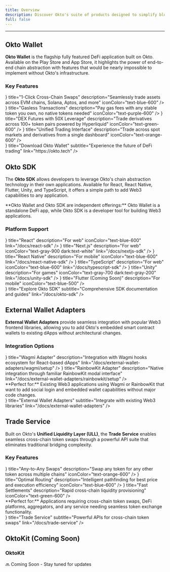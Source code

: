 ```yaml
---
title: Overview
description: Discover Okto's suite of products designed to simplify blockchain development and deliver seamless user experiences.
full: false
---
```



---

## Okto Wallet

<div className="rounded-xl p-8 border mb-8">

**Okto Wallet** is the flagship fully featured DeFi application built on Okto. Available on the Play Store and App Store, it highlights the power of end-to-end chain abstraction with features that would be nearly impossible to implement without Okto's infrastructure.

### Key Features

<div className="grid grid-cols-1 md:grid-cols-2 gap-4 my-6">
  <FeatureCard
    icon={<IoFlashOutline size="1.2rem" />}
    title="1-Click Cross-Chain Swaps"
    description="Seamlessly trade assets across EVM chains, Solana, Aptos, and more"
    iconColor="text-blue-600"
  />
  <FeatureCard
    icon={<IoShieldCheckmarkOutline size="1.2rem" />}
    title="Gasless Transactions"
    description="Pay gas fees with any stable token you own, no native tokens needed"
    iconColor="text-purple-600"
  />
  <FeatureCard
    icon={<IoTrendingUpOutline size="1.2rem" />}
    title="DEX Futures with 50X Leverage"
    description="Trade derivatives across 100+ token pairs powered by Hyperliquid"
    iconColor="text-green-600"
  />
  <FeatureCard
    icon={<IoAppsOutline size="1.2rem" />}
    title="Unified Trading Interface"
    description="Trade across spot markets and derivatives from a single dashboard"
    iconColor="text-orange-600"
  />
</div>

<div className="mt-6 flex justify-center">
<TechnologyCard
    icon={<IoWalletOutline size={"1.5rem"} />}
    title="Download Okto Wallet"
    subtitle="Experience the future of DeFi trading"
    link="https://okto.tech"
/>
</div>

</div>

## Okto SDK

<div className="rounded-xl p-8 border mb-8">

The **Okto SDK** allows developers to leverage Okto's chain abstraction technology in their own applications. Available for React, React Native, Flutter, Unity, and TypeScript, it offers a simple path to add Web3 capabilities to any application.

<Callout type="info">
**Okto Wallet and Okto SDK are independent offerings:** Okto Wallet is a standalone DeFi app, while Okto SDK is a developer tool for building Web3 applications.
</Callout>

### Platform Support

<div className="grid grid-cols-1 md:grid-cols-3 gap-6 mt-6">
    <FeatureCard
        icon={<FaReact size="1.2rem" />}
        title="React"
        description="For web"
        iconColor="text-blue-600"
        link="/docs/react-sdk"
    />
    <FeatureCard
        icon={<TbBrandNextjs size="1.2rem" />}
        title="Next.js"
        description="For web"
        iconColor="text-gray-900 dark:text-white"
        link="/docs/nextjs-sdk"
    />
    <FeatureCard
        icon={<TbBrandReactNative size="1.2rem" />}
        title="React Native"
        description="For mobile"
        iconColor="text-blue-600"
        link="/docs/react-native-sdk"
    />
    <FeatureCard
        icon={<SiTypescript size="1.2rem" />}
        title="TypeScript"
        description="For web"
        iconColor="text-blue-600"
        link="/docs/typescript-sdk"
    />
    <FeatureCard
        icon={<FaUnity size="1.2rem" />}
        title="Unity"
        description="For games"
        iconColor="text-gray-700 dark:text-gray-200"
        link="/docs/unity-sdk"
    />
    <FeatureCard
        icon={<SiFlutter size="1.2rem" />}
        title="Flutter (Coming Soon)"
        description="For mobile"
        iconColor="text-blue-500"
    />
</div>

<div className="mt-6 flex justify-center">
<TechnologyCard
    icon={<IoCodeSlashOutline size={"1.5rem"} />}
    title="Explore Okto SDK"
    subtitle="Comprehensive SDK documentation and guides"
    link="/docs/okto-sdk"
/>
</div>

</div>

## External Wallet Adapters

<div className="rounded-xl p-8 border mb-8">

**External Wallet Adapters** provide seamless integration with popular Web3 frontend libraries, allowing you to add Okto's embedded smart contract wallets to existing dApps without architectural changes.

### Integration Options

<div className="grid grid-cols-1 md:grid-cols-2 gap-6 mt-6">
<FeatureCard
    icon={<SiWagmi size="1.2rem" />}
    title="Wagmi Adapter"
    description="Integration with Wagmi hooks ecosystem for React-based dApps"
    link="/docs/external-wallet-adapters/wagmi/setup"
/>
<FeatureCard
    icon={<FaRainbow size="1.2rem" />}
    title="RainbowKit Adapter"
    description="Native integration through familiar RainbowKit modal interface"
    link="/docs/external-wallet-adapters/rainbowkit/setup"
/>
</div>

<Callout type="info">
**Perfect for:** Existing Web3 applications using Wagmi or RainbowKit that want to add social login and embedded wallet capabilities without major code changes.
</Callout>

<div className="mt-6 flex justify-center">
<TechnologyCard
    icon={<IoLayersOutline size={"1.5rem"} />}
    title="External Wallet Adapters"
    subtitle="Integrate with existing Web3 libraries"
    link="/docs/external-wallet-adapters"
/>
</div>

</div>

## Trade Service

<div className="rounded-xl p-8 border mb-8">

Built on Okto's **Unified Liquidity Layer (ULL)**, the **Trade Service** enables seamless cross-chain token swaps through a powerful API suite that eliminates traditional bridging complexity.

### Key Features

<div className="grid grid-cols-1 md:grid-cols-3 gap-4 mt-6">
    <FeatureCard
        icon={<IoSwapHorizontalOutline size="1.2rem" />}
        title="Any-to-Any Swaps"
        description="Swap any token for any other token across multiple chains"
        iconColor="text-orange-600"
    />
    <FeatureCard
        icon={<IoSettingsOutline size="1.2rem" />}
        title="Optimal Routing"
        description="Intelligent pathfinding for best price and execution efficiency"
        iconColor="text-blue-600"
    />
    <FeatureCard
        icon={<IoFlashOutline size="1.2rem" />}
        title="Fast Settlements"
        description="Rapid cross-chain liquidity provisioning"
        iconColor="text-green-600"
    />
</div>

<Callout type="info">
**Perfect for:** Applications requiring cross-chain token swaps, DeFi platforms, aggregators, and any service needing seamless token exchange functionality.
</Callout>

<div className="mt-6 flex justify-center">
<TechnologyCard
    icon={<IoSwapHorizontalOutline size={"1.5rem"} />}
    title="Trade Service"
    subtitle="Powerful APIs for cross-chain token swaps"
    link="/docs/trade-service"
/>
</div>

</div>

## OktoKit (Coming Soon)

<div className="rounded-xl p-8 border mb-8">

<div className="text-center">
  <div className="p-4 bg-gray-100 dark:bg-gray-800/50 rounded-full w-fit mx-auto mb-4">
    <IoGameControllerOutline className="text-gray-600 dark:text-gray-400" size="2rem" />
  </div>
  <h3 className="text-xl font-semibold text-gray-900 dark:text-gray-100 mb-3">OktoKit</h3>
  <div className="mt-6 text-sm text-gray-500 dark:text-gray-500">
    🔜 Coming Soon - Stay tuned for updates
  </div>
</div>

</div>